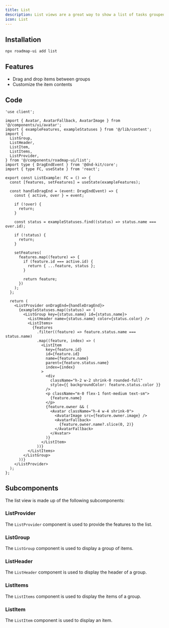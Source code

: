 ```yaml
---
title: List
description: List views are a great way to show a list of tasks grouped by status and ranked by priority.
icon: List
---
```



<div className="not-prose w-full bg-white dark:bg-neutral-950 border rounded-xl overflow-auto" style={{ height: '32rem' }}>
  <List />
</div>

## Installation

```sh title="Terminal"
npx roadmap-ui add list
```

## Features

- Drag and drop items between groups
- Customize the item contents

## Code

```tsx title="list.tsx"
'use client';

import { Avatar, AvatarFallback, AvatarImage } from '@/components/ui/avatar';
import { exampleFeatures, exampleStatuses } from '@/lib/content';
import {
  ListGroup,
  ListHeader,
  ListItem,
  ListItems,
  ListProvider,
} from '@/components/roadmap-ui/list';
import type { DragEndEvent } from '@dnd-kit/core';
import { type FC, useState } from 'react';

export const ListExample: FC = () => {
  const [features, setFeatures] = useState(exampleFeatures);

  const handleDragEnd = (event: DragEndEvent) => {
    const { active, over } = event;

    if (!over) {
      return;
    }

    const status = exampleStatuses.find((status) => status.name === over.id);

    if (!status) {
      return;
    }

    setFeatures(
      features.map((feature) => {
        if (feature.id === active.id) {
          return { ...feature, status };
        }

        return feature;
      })
    );
  };

  return (
    <ListProvider onDragEnd={handleDragEnd}>
      {exampleStatuses.map((status) => (
        <ListGroup key={status.name} id={status.name}>
          <ListHeader name={status.name} color={status.color} />
          <ListItems>
            {features
              .filter((feature) => feature.status.name === status.name)
              .map((feature, index) => (
                <ListItem
                  key={feature.id}
                  id={feature.id}
                  name={feature.name}
                  parent={feature.status.name}
                  index={index}
                >
                  <div
                    className="h-2 w-2 shrink-0 rounded-full"
                    style={{ backgroundColor: feature.status.color }}
                  />
                  <p className="m-0 flex-1 font-medium text-sm">
                    {feature.name}
                  </p>
                  {feature.owner && (
                    <Avatar className="h-4 w-4 shrink-0">
                      <AvatarImage src={feature.owner.image} />
                      <AvatarFallback>
                        {feature.owner.name?.slice(0, 2)}
                      </AvatarFallback>
                    </Avatar>
                  )}
                </ListItem>
              ))}
          </ListItems>
        </ListGroup>
      ))}
    </ListProvider>
  );
};
```

## Subcomponents

The list view is made up of the following subcomponents:

### ListProvider

The `ListProvider` component is used to provide the features to the list.

<AutoTypeTable path="registry/roadmap-ui/list.tsx" name="ListProviderProps" />

### ListGroup

The `ListGroup` component is used to display a group of items.

<AutoTypeTable path="registry/roadmap-ui/list.tsx" name="ListGroupProps" />

### ListHeader

The `ListHeader` component is used to display the header of a group.

<AutoTypeTable path="registry/roadmap-ui/list.tsx" name="ListHeaderProps" />

### ListItems

The `ListItems` component is used to display the items of a group.

<AutoTypeTable path="registry/roadmap-ui/list.tsx" name="ListItemsProps" />

### ListItem

The `ListItem` component is used to display an item.

<AutoTypeTable path="registry/roadmap-ui/list.tsx" name="ListItemProps" />
